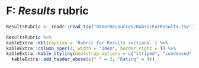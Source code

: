 # F: *Results* rubric {-}

```r
ResultsRubric <- readr::read_tsv("OtherResources/RubricForResults.tsv")
```

```r
ResultsRubric %>% 
kableExtra::kbl(caption = 'Rubric for Results sections.') %>%
kableExtra::column_spec(3, width = "30em", border_right = T) %>%
kableExtra::kable_styling(bootstrap_options = c("striped", "condensed", "responsive"), font_size=11, full_width = T, fixed_thead = T)%>%
  kableExtra::add_header_above(c(" " = 3, "Rating" = 4))
```